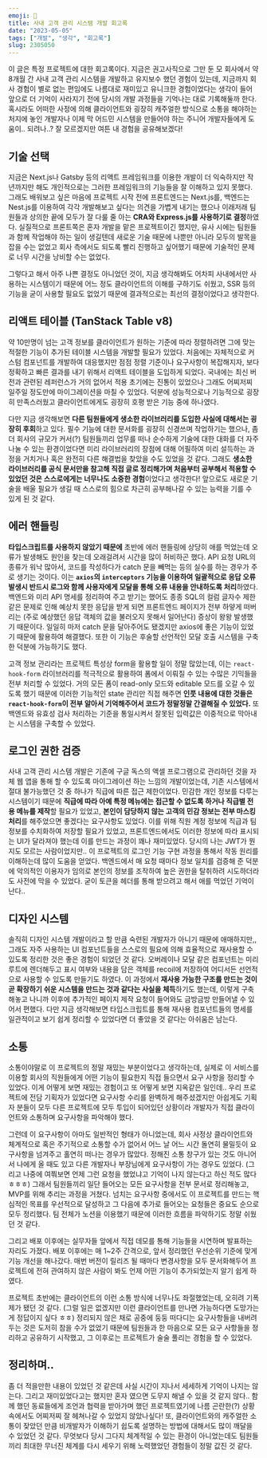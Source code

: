 ```yaml
---
emoji: 🧠
title: 사내 고객 관리 시스템 개발 회고록
date: "2023-05-05"
tags: ["개발", "생각", "회고록"]
slug: 2305050
---
```


이 글은 특정 프로젝트에 대한 회고록이다. 지금은 권고사직으로 그만 둔 모 회사에서 약 8개월 간 사내 고객 관리 시스템을 개발하고 유지보수 했던 경험이 있는데, 지금까지 회사 경험이 별로 없는 편임에도 나름대로 재미있고 유니크한 경험이었다는 생각이 들어 앞으로 더 기억이 사라지기 전에 당시의 개발 과정들을 기억나는 대로 기록해둘까 한다. 혹시라도 어떠한 사정에 의해 클라이언트와 굉장히 캐주얼한 방식으로 소통을 해야하는 처지에 놓인 개발자나 이제 막 어드민 시스템을 만들어야 하는 주니어 개발자들에게 도움이.. 되려나..? 잘 모르겠지만 여튼 내 경험을 공유해보겠다!

## 기술 선택

지금은 Next.js나 Gatsby 등의 리액트 프레임워크를 이용한 개발이 더 익숙하지만 작년까지만 해도 개인적으로는 그러한 프레임워크의 기능들을 잘 이해하고 있지 못했다. 그래도 배워보고 싶은 마음에 프로젝트 시작 전에 프론트엔드는 Next.js를, 백엔드는 Nest.js를 이용하여 각각 개발해보고 싶다는 의견을 가볍게 내기는 했으나 이래저래 팀원들과 상의한 끝에 모두가 잘 다룰 줄 아는 **CRA와 Express.js를 사용하기로 결정**하였다. 실질적으로 프론트쪽은 혼자 개발을 맡은 프로젝트이긴 했지만, 유사 시에는 팀원들과 함께 작업해야 하는 일이 생길텐데 새로운 기술 때문에 나뿐만 아니라 모두의 발목을 잡을 수는 없었고 회사 측에서도 되도록 빨리 진행하고 싶어했기 때문에 기술적인 문제로 너무 시간을 낭비할 수는 없었다.

그렇다고 해서 아주 나쁜 결정도 아니었던 것이, 지금 생각해봐도 어차피 사내에서만 사용하는 시스템이기 때문에 어느 정도 클라이언트의 이해를 구하기도 쉬웠고, SSR 등의 기능을 굳이 사용할 필요도 없었기 때문에 결과적으로는 최선의 결정이었다고 생각한다.

## 리액트 테이블 (TanStack Table v8)

약 10만명이 넘는 고객 정보를 클라이언트가 원하는 기준에 따라 정렬하려면 그에 맞는 적절한 기능이 추가된 테이블 시스템을 개발할 필요가 있었다. 처음에는 자체적으로 커스텀 컴포넌트를 개발하여 대응했지만 점점 정렬 기준이나 요구사항이 복잡해지자, 보다 정확하고 빠른 결과를 내기 위해서 리액트 테이블을 도입하게 되었다. 국내에는 최신 버전과 관련된 레퍼런스가 거의 없어서 적용 초기에는 진통이 있었으나 그래도 어찌저찌 일주일 정도만에 마이그레이션을 마칠 수 있었다. 덕분에 성능적으로나 기능적으로 굉장히 만족스러웠고 클라이언트에게도 굉장히 호평 받은 기능 중에 하나였다.

다만 지금 생각해보면 **다른 팀원들에게 생소한 라이브러리를 도입한 사실에 대해서는 굉장히 후회**하고 있다. 필수 기능에 대한 문서화를 굉장히 신경쓰며 작업하기는 했으나, 좀 더 회사의 규모가 커서(?) 팀원들끼리 업무를 떠나 순수하게 기술에 대한 대화를 더 자주 나눌 수 있는 환경이었다면 미리 라이브러리의 장점에 대해 어필하여 미리 설득하는 과정을 거치거나 혹은 완전히 다른 해결법을 찾았을 수도 있었을 것 같다. 그래도 **생소한 라이브러리를 공식 문서만을 참고해 직접 글로 정리해가며 처음부터 공부해서 적용할 수 있었던 것은 스스로에게는 너무나도 소중한 경험**이었다고 생각한다! 앞으로도 새로운 기술을 배울 필요가 생길 때 스스로의 힘으로 차근히 공부해나갈 수 있는 능력을 기를 수 있게 된 것 같다.

## 에러 핸들링

**타입스크립트를 사용하지 않았기 때문에** 초반에 에러 핸들링에 상당히 애를 먹었는데 오류가 발생해도 원인을 찾는데 오래걸려서 시간을 많이 허비하곤 했다. API 요청 URL의 종류가 워낙 많아서, 코드를 작성하다가 catch 문을 빼먹는 등의 실수를 하는 경우가 주로 생기는 것이다. 이는 **`axios`의 `interceptors` 기능을 이용하여 일괄적으로 응답 오류 발생시 반드시 로그와 함께 사용자에게 모달을 통해 오류 내용을 안내하도록 처리**하였다. 백엔드와 미리 API 명세를 정리하여 주고 받기는 했어도 종종 SQL의 컬럼 글자수 제한 같은 문제로 인해 예상치 못한 응답을 받게 되면 프론트엔드 페이지가 전부 하얗게 떠버리는 (주로 예상했던 응답 객체의 값을 불러오지 못해서 일어난다) 증상이 왕왕 발생했기 때문이다. 일일히 마저 catch 문을 달아주어도 됐겠지만 axios에 좋은 기능이 있었기 때문에 활용하여 해결했다. 또한 이 기능은 후술할 선언적인 모달 호출 시스템을 구축한 덕분에 가능하기도 했다.

고객 정보 관리라는 프로젝트 특성상 form을 활용할 일이 정말 많았는데, 이는 `react-hook-form` 라이브러리를 적극적으로 활용하여 폼에서 이뤄질 수 있는 수많은 기믹들을 전부 처리할 수 있었다. 거의 모든 폼이 read-only 모드와 editable 모드를 오갈 수 있도록 했기 때문에 이러한 기능적인 state 관리만 직접 해주면 **인풋 내용에 대한 것들은 `react-hook-form`이 전부 알아서 기억해주어서 코드가 정말정말 간결해질 수 있었다.** 또 백엔드와 유효성 검사 처리하는 기준을 통일시켜서 잘못된 입력값은 이중적으로 막아내는 시스템을 구축할 수 있었다.

## 로그인 권한 검증

사내 고객 관리 시스템 개발은 기존에 구글 독스의 액셀 프로그램으로 관리하던 것을 자체 웹 앱을 통해 할 수 있도록 마이그레이션 하는 느낌의 개발이었는데, 기존 시스템에서 절대 불가능했던 것 중 하나가 직급에 따른 접근 제한이었다. 민감한 개인 정보를 다루는 시스템이기 때문에 **직급에 따라 아예 특정 메뉴에는 접근할 수 없도록 하거나 직급별 전용 메뉴를 제작**할 필요가 있었고, **본인이 담당하지 않는 고객의 민감 정보는 전부 마스킹 처리**를 해주었으면 좋겠다는 요구사항도 있었다. 이를 위해 직원 계정 정보에 직급과 팀 정보를 수치화하여 저장할 필요가 있었고, 프론트엔드에서도 이러한 정보에 따라 표시되는 UI가 달라져야 했는데 이를 만드는 과정이 꽤나 재미있었다. 당시의 나는 JWT가 뭔지도 모르는 사람이었지만.. 이 프로젝트의 로그인 기능 구현 과정을 통해서 작동 원리를 이해하는데 많이 도움을 얻었다. 백엔드에서 매 요청 때마다 정보 일치를 검증해 준 덕분에 악의적인 이용자가 임의로 본인의 정보를 조작하여 높은 권한을 탈취하려 시도하더라도 사전에 막을 수 있었다. 굳이 토큰을 헤더를 통해 받으려고 해서 애를 먹었던 기억이 난다..

## 디자인 시스템

솔직히 디자인 시스템 개발이라고 할 만큼 숙련된 개발자가 아니기 때문에 애매하지만,, 그래도 자주 사용하는 UI 컴포넌트들을 스스로의 필요에 의해 효율적으로 재사용할 수 있도록 정리한 것은 좋은 경험이 되었던 것 같다. 오버레이나 모달 같은 컴포넌트는 미리 루트에 렌더해두고 표시 여부와 내용을 담은 객체를 recoil에 저장하여 어디서든 선언적으로 사용할 수 있도록 만들기도 하였다. 이 과정에서 **재사용 가능한 구조를 만드는 것이 곧 확장하기 쉬운 시스템을 만드는 것과 같다는 사실을 체득**하기도 했는데, 이렇게 구축해놓고 나니까 이후에 추가적인 페이지 제작 요청이 들어와도 금방금방 만들어낼 수 있어서 편했다. 다만 지금 생각해보면 타입스크립트를 통해 재사용 컴포넌트들의 명세를 일관적이고 보기 쉽게 정리할 수 있었다면 더 좋았을 것 같다는 아쉬움은 남는다.

## 소통

소통이야말로 이 프로젝트의 정말 재밌는 부분이었다고 생각하는데, 실제로 이 서비스를 이용할 회사의 직원들에게 어떤 기능이 필요한지 직접 들으면서 요구 사항을 정리할 수 있었다. 이게 어떻게 보면 재밌는 경험이고 또 어떻게 보면 지옥같은 일인데.. 우리 프로젝트에 전담 기획자가 있었다면 요구사항 수리를 완벽하게 해주셨겠지만 아쉽게도 기획자 분들이 모두 다른 프로젝트에 모두 투입이 되어있던 상황이라 개발자가 직접 클라이언트와 소통하며 요구사항을 파악해야 했다.

그런데 이 요구사항이 아마도 일반적인 형태가 아니었는데, 회사 사정상 클라이언트와 체계적으로 혹은 주기적으로 소통할 수가 없어서 어느 날 어느 시간 돌연히 물밀듯이 요구사항을 넘겨주고 홀연히 떠나는 경우가 많았다. 정해진 소통 창구가 있는 것도 아니어서 나에게 올 때도 있고 다른 개발자나 부장님에게 요구사항이 가는 경우도 있었다. (그리고 나중에 여쭤보면 언제 그런 요청을 했었냐고 기억이 나지 않는다고 하신 적도 많다 ㅎㅎㅎ) 그래서 팀원들끼리 일단 들어오는 모든 요구사항을 전부 문서로 정리해놓고, MVP를 위해 추리는 과정을 거쳤다. 넘치는 요구사항 중에서도 이 프로젝트를 만드는 핵심적인 목표를 우선적으로 달성하고 그 다음에 추가로 들어오는 요청들은 중요도 순으로 모두 정리했다. 팀 전체가 노션을 이용했기 때문에 이러한 흐름을 파악하기도 정말 쉬웠던 것 같다.

그리고 배포 이후에는 실무자들 앞에서 직접 데모를 통해 기능들을 시연하며 발표하는 자리도 가졌다. 배포 이후에는 매 1~2주 간격으로, 앞서 정리했던 우선순위 기준에 맞게 기능 개선을 해나갔다. 매번 버전이 릴리즈 될 때마다 변경사항을 모두 문서화해두어 프로젝트에 전혀 관여하지 않은 사람이 봐도 언제 어떤 기능이 추가되었는지 알기 쉽게 하였다.

프로젝트 초반에는 클라이언트의 이런 소통 방식에 너무나도 좌절했었는데, 오히려 기폭제가 됐던 것 같다. (그럴 일은 없겠지만 이런 클라이언트를 만나면 가능하다면 도망가는게 정답이지 싶다 ㅎㅎ) 정리되지 않은 채로 공중에 둥둥 떠다디는 요구사항들을 내버려 두는 것은 도저히 참을 수가 없었기 때문에 팀원들과 한 마음으로 모든 요구 사항들을 정리하고 공유하기 시작했고, 그 이후로는 프로젝트가 술술 풀리는 경험을 할 수 있었다.

## 정리하며..

좀 더 적을만한 내용이 있었던 것 같은데 사실 시간이 지나서 세세하게 기억이 나지는 않는다. 그리고 재미있었다고는 했지만 혼자 였으면 도무지 해낼 수 있을 것 같지 않다.. 함께 했던 동료들에게 조언과 협력을 받아가며 했던 프로젝트였기에 나름 곤란한(?) 상황 속에서도 어찌저찌 잘 헤쳐나갈 수 있었지 않았나싶다! 또, 클라이언트와의 캐주얼한 소통이 잦았던 만큼 비개발자가 이해하기 쉽도록 설명하는 방법에 대해서도 많이 깨달을 수 있었던 것 같다. 무엇보다 당시 그다지 체계적일 수 있는 환경이 아니었는데도 팀원들끼리 최대한 무너진 체계를 다시 세우기 위해 노력했었던 경험들이 정말 값진 것 같다.
